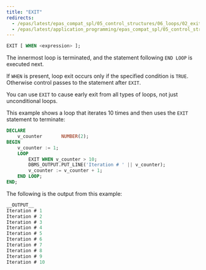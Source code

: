 ```yaml
---
title: "EXIT"
redirects:
  - /epas/latest/epas_compat_spl/05_control_structures/06_loops/02_exit/ #generated for docs/epas/reorg-role-use-case-mode
  - /epas/latest/application_programming/epas_compat_spl/05_control_structures/06_loops/02_exit/
---
```


<div id="exit" class="registered_link"></div>

```sql
EXIT [ WHEN <expression> ];
```

The innermost loop is terminated, and the statement following `END LOOP` is executed next.

If `WHEN` is present, loop exit occurs only if the specified condition is `TRUE`. Otherwise control passes to the statement after `EXIT`.

You can use `EXIT` to cause early exit from all types of loops, not just unconditional loops.

This example shows a loop that iterates 10 times and then uses the `EXIT` statement to terminate:

```sql
DECLARE
    v_counter       NUMBER(2);
BEGIN
    v_counter := 1;
    LOOP
        EXIT WHEN v_counter > 10;
        DBMS_OUTPUT.PUT_LINE('Iteration # ' || v_counter);
        v_counter := v_counter + 1;
    END LOOP;
END;
```

The following is the output from this example:

```sql
__OUTPUT__
Iteration # 1
Iteration # 2
Iteration # 3
Iteration # 4
Iteration # 5
Iteration # 6
Iteration # 7
Iteration # 8
Iteration # 9
Iteration # 10
```
